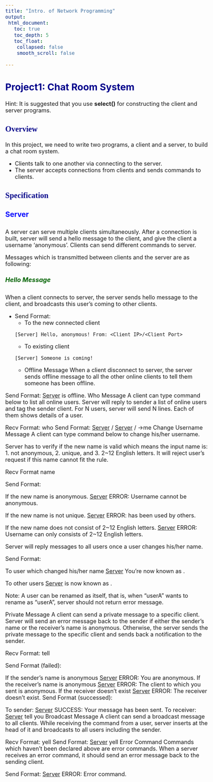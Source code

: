 ```yaml
---
title: "Intro. of Network Programming"
output:
 html_document:
   toc: true
   toc_depth: 5
   toc_float:
    collapsed: false
    smooth_scroll: false

---
```

<style type="text/css">

body{ /* Normal  */
      font-size: 18px;
  }
td {  /* Table  */
  
}
h1.title {
  font-size: 40px;
  color: DarkRed;
}
h1 { /* Header 1 */
  font-size: 35px;
  color: DarkBlue;
}
h2 { /* Header 2 */
    font-size: 30px;
  color: DarkBlue;
}
h3 { /* Header 3 */
  font-size: 25px;
  font-family: "Times New Roman", Times, serif;
  color: DarkBlue;
}
h4 {
	font-size: 23px;
	color: Blue;
}
h5 {
	font-size: 20px;
	color: DarkGreen;
}
code.r{ /* Code block */
    font-size: 18px;
}
pre { /* Code block - determines code spacing between lines */
    font-size: 18px;
}

.thumbnail:hover {
    position:relative;
    width:1000px;
    height:auto;
    display:block;
    z-index:999;
}

</style>

## Project1: Chat Room System


Hint: It is suggested that you use **select()** for constructing the client and server programs.
  
### Overview
In this project, we need to write two programs, a client and a server, to build a chat room system.   

 - Clients talk to one another via connecting to the server.
 - The server accepts connections from clients and sends commands to clients.
  
### Specification
#### Server
A server can serve multiple clients simultaneously. After a connection is built, server will send a hello message to the client, and give the client a username ‘anonymous’. Clients can send different commands to server.
    
Messages which is transmitted between clients and the server are as following:

##### Hello Message
When a client connects to server, the server sends hello message to the client, and broadcasts this user’s coming to other clients.

 * Send Format:
 	* To the new connected client
```console
[Server] Hello, anonymous! From: <Client IP>/<Client Port>
```
 	* To existing client
```console
[Server] Someone is coming!
```
 	* Offline Message
  When a client disconnect to server, the server sends offline message to all the other online clients to tell them someone has been offline.


   


Send Format:
[Server] <USERNAME> is offline.
Who Message
A client can type command below to list all online users. Server will reply to sender a list of online users and tag the sender client. For N users, server will send N lines. Each of them shows details of a user.

Recv Format:
who
Send Format:
[Server] <USERNAME> <CLIENT IP>/<CLIENT PORT>
[Server] <SENDER USERNAME> <CLIENT IP>/<CLIENT PORT> ->me
Change Username Message
A client can type command below to change his/her username.

Server has to verify if the new name is valid which means the input name is:
1. not anonymous,
2. unique, and
3. 2~12 English letters.
It will reject user’s request if this name cannot fit the rule.

Recv Format
name <NEW USERNAME>

Send Format:

If the new name is anonymous.
[Server] ERROR: Username cannot be anonymous.

If the new name is not unique.
[Server] ERROR: <NEW USERNAME> has been used by others.

If the new name does not consist of 2~12 English letters.
[Server] ERROR: Username can only consists of 2~12 English letters.

Server will reply messages to all users once a user changes his/her name.

Send Format:

To user which changed his/her name
[Server] You're now known as <NEW USERNAME>.

To other users
[Server] <OLD USERNAME> is now known as <NEW USERNAME>.

Note:
A user can be renamed as itself, that is, when “userA” wants to rename as “userA”, server should not return error message.

Private Message
A client can send a private message to a specific client.
Server will send an error message back to the sender if either the sender’s name or the receiver’s name is anonymous. Otherwise, the server sends the private message to the specific client and sends back a notification to the sender.

Recv Format:
tell <USERNAME> <MESSAGE>

Send Format (failed):

If the sender’s name is anonymous
[Server] ERROR: You are anonymous.
If the receiver’s name is anonymous
[Server] ERROR: The client to which you sent is anonymous.
If the receiver doesn’t exist
[Server] ERROR: The receiver doesn't exist.
Send Format (successed):

To sender:
[Server] SUCCESS: Your message has been sent.
To receiver:
[Server] <SENDER USERNAME> tell you <MESSAGE>
Broadcast Message
A client can send a broadcast message to all clients.
While receiving the command from a user, server inserts <SENDER USERNAME> at the head of it and broadcasts to all users including the sender.

Recv Format:
yell <MESSAGE>
Send Format:
[Server] <SENDER USERNAME> yell <MESSAGE>
Error Command
Commands which haven’t been declared above are error commands.
When a server receives an error command, it should send an error message back to the sending client.

Send Format:
[Server] ERROR: Error command.